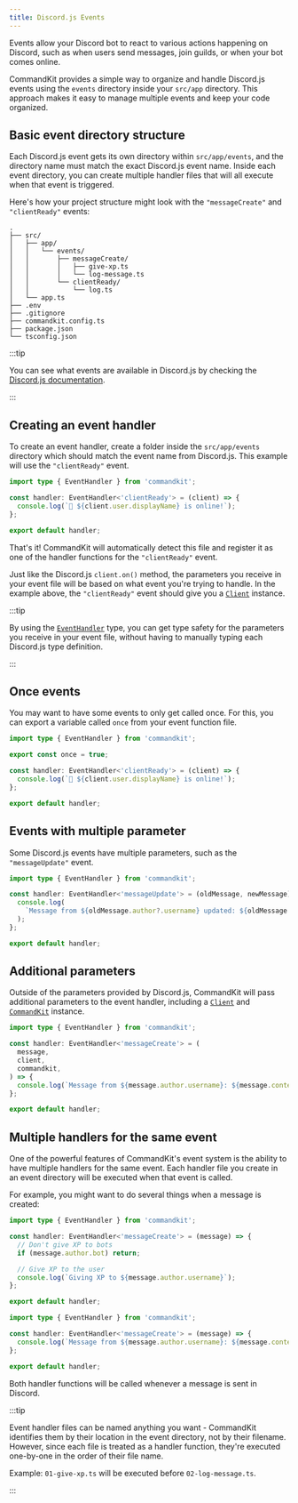 ```yaml
---
title: Discord.js Events
---
```


Events allow your Discord bot to react to various actions happening on
Discord, such as when users send messages, join guilds, or when your
bot comes online.

CommandKit provides a simple way to organize and handle Discord.js
events using the `events` directory inside your `src/app` directory.
This approach makes it easy to manage multiple events and keep your
code organized.

## Basic event directory structure

Each Discord.js event gets its own directory within `src/app/events`,
and the directory name must match the exact Discord.js event name.
Inside each event directory, you can create multiple handler files
that will all execute when that event is triggered.

Here's how your project structure might look with the
`"messageCreate"` and `"clientReady"` events:

```title="" {4-9}
.
├── src/
│   ├── app/
│   │   └── events/
│   │       ├── messageCreate/
│   │       │   ├── give-xp.ts
│   │       │   └── log-message.ts
│   │       └── clientReady/
│   │           └── log.ts
│   └── app.ts
├── .env
├── .gitignore
├── commandkit.config.ts
├── package.json
└── tsconfig.json
```

:::tip

You can see what events are available in Discord.js by checking the
[Discord.js documentation](https://discord.js.org/docs/packages/discord.js/main/ClientEventTypes:Interface).

:::

## Creating an event handler

To create an event handler, create a folder inside the
`src/app/events` directory which should match the event name from
Discord.js. This example will use the `"clientReady"` event.

```ts title="src/app/events/clientReady/log.ts"
import type { EventHandler } from 'commandkit';

const handler: EventHandler<'clientReady'> = (client) => {
  console.log(`🤖 ${client.user.displayName} is online!`);
};

export default handler;
```

That's it! CommandKit will automatically detect this file and register
it as one of the handler functions for the `"clientReady"` event.

Just like the Discord.js `client.on()` method, the parameters you
receive in your event file will be based on what event you're trying
to handle. In the example above, the `"clientReady"` event should give
you a
[`Client`](https://discord.js.org/docs/packages/discord.js/main/Client:Class)
instance.

:::tip

By using the
[`EventHandler`](../../api-reference/commandkit/types/event-handler.mdx)
type, you can get type safety for the parameters you receive in your
event file, without having to manually typing each Discord.js type
definition.

:::

## Once events

You may want to have some events to only get called once. For this,
you can export a variable called `once` from your event function file.

```ts title="src/app/events/clientReady/log.ts"
import type { EventHandler } from 'commandkit';

export const once = true;

const handler: EventHandler<'clientReady'> = (client) => {
  console.log(`🤖 ${client.user.displayName} is online!`);
};

export default handler;
```

## Events with multiple parameter

Some Discord.js events have multiple parameters, such as the
`"messageUpdate"` event.

```ts title="src/app/events/messageUpdate/log-message-update.ts"
import type { EventHandler } from 'commandkit';

const handler: EventHandler<'messageUpdate'> = (oldMessage, newMessage) => {
  console.log(
    `Message from ${oldMessage.author?.username} updated: ${oldMessage.content} -> ${newMessage.content}`,
  );
};

export default handler;
```

## Additional parameters

Outside of the parameters provided by Discord.js, CommandKit will pass
additional parameters to the event handler, including a
[`Client`](https://discord.js.org/docs/packages/discord.js/main/Client:Class)
and
[`CommandKit`](../../api-reference/commandkit/classes/command-kit.mdx)
instance.

```ts title="src/app/events/messageCreate/log.ts"
import type { EventHandler } from 'commandkit';

const handler: EventHandler<'messageCreate'> = (
  message,
  client,
  commandkit,
) => {
  console.log(`Message from ${message.author.username}: ${message.content}`);
};

export default handler;
```

## Multiple handlers for the same event

One of the powerful features of CommandKit's event system is the
ability to have multiple handlers for the same event. Each handler
file you create in an event directory will be executed when that event
is called.

For example, you might want to do several things when a message is
created:

```ts title="src/app/events/messageCreate/give-xp.ts"
import type { EventHandler } from 'commandkit';

const handler: EventHandler<'messageCreate'> = (message) => {
  // Don't give XP to bots
  if (message.author.bot) return;

  // Give XP to the user
  console.log(`Giving XP to ${message.author.username}`);
};

export default handler;
```

```ts title="src/app/events/messageCreate/log-message.ts"
import type { EventHandler } from 'commandkit';

const handler: EventHandler<'messageCreate'> = (message) => {
  console.log(`Message from ${message.author.username}: ${message.content}`);
};

export default handler;
```

Both handler functions will be called whenever a message is sent in
Discord.

:::tip

Event handler files can be named anything you want - CommandKit
identifies them by their location in the event directory, not by their
filename. However, since each file is treated as a handler function,
they're executed one-by-one in the order of their file name.

Example: `01-give-xp.ts` will be executed before `02-log-message.ts`.

:::
